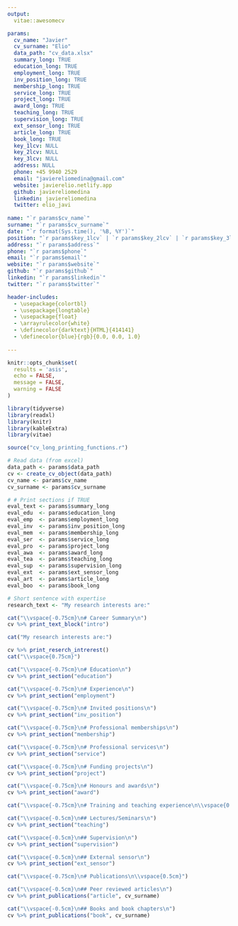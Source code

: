```yaml
---
output: 
  vitae::awesomecv

params:
  cv_name: "Javier" 
  cv_surname: "Elio"
  data_path: "cv_data.xlsx"
  summary_long: TRUE
  education_long: TRUE
  employment_long: TRUE
  inv_position_long: TRUE
  membership_long: TRUE
  service_long: TRUE
  project_long: TRUE
  award_long: TRUE
  teaching_long: TRUE
  supervision_long: TRUE
  ext_sensor_long: TRUE
  article_long: TRUE
  book_long: TRUE
  key_1lcv: NULL
  key_2lcv: NULL
  key_3lcv: NULL
  address: NULL
  phone: +45 9940 2529
  email: "javiereliomedina@gmail.com"
  website: javierelio.netlify.app
  github: javiereliomedina
  linkedin: javiereliomedina
  twitter: elio_javi
     
name: "`r params$cv_name`" 
surname: "`r params$cv_surname`"
date: "`r format(Sys.time(), '%B, %Y')`"
position: "`r params$key_1lcv` | `r params$key_2lcv` | `r params$key_3lcv`"
address: "`r params$address`"
phone: "`r params$phone`"
email: "`r params$email`"
website: "`r params$website`"
github: "`r params$github`"
linkedin: "`r params$linkedin`"
twitter: "`r params$twitter`"

header-includes:
  - \usepackage{colortbl}
  - \usepackage{longtable}
  - \usepackage{float}
  - \arrayrulecolor{white}
  - \definecolor{darktext}{HTML}{414141}
  - \definecolor{blue}{rgb}{0.0, 0.0, 1.0}
  
---
```


```r
knitr::opts_chunk$set(
  results = 'asis', 
  echo = FALSE,
  message = FALSE, 
  warning = FALSE
)

library(tidyverse)
library(readxl)
library(knitr)
library(kableExtra)
library(vitae)

source("cv_long_printing_functions.r")

# Read data (from excel)
data_path <- params$data_path
cv <- create_cv_object(data_path)
cv_name <- params$cv_name
cv_surname <- params$cv_surname

# # Print sections if TRUE
eval_text <- params$summary_long
eval_edu  <- params$education_long 
eval_emp  <- params$employment_long
eval_inv  <- params$inv_position_long
eval_mem  <- params$membership_long
eval_ser  <- params$service_long
eval_pro  <- params$project_long
eval_awa  <- params$award_long
eval_tea  <- params$teaching_long
eval_sup  <- params$supervision_long
eval_ext  <- params$ext_sensor_long
eval_art  <- params$article_long
eval_boo  <- params$book_long

# Short sentence with expertise
research_text <- "My research interests are:"

```

\vspace{0.5cm}
\footnotesize 
\rightline{\textcolor{darktext}{\textit{`r pull(filter(cv$text_blocks, loc == "short_description"), text)`}}}
\normalsize
\vspace{1.5cm}

```r
cat("\\vspace{-0.75cm}\n# Career Summary\n")
cv %>% print_text_block("intro")
```

```r
cat("My research interests are:")
```

```r
cv %>% print_reserch_intrerest()
cat("\\vspace{0.75cm}")
```

```r
cat("\\vspace{-0.75cm}\n# Education\n")
cv %>% print_section("education")
```

```r
cat("\\vspace{-0.75cm}\n# Experience\n")
cv %>% print_section("employment")
```

```r
cat("\\vspace{-0.75cm}\n# Invited positions\n")
cv %>% print_section("inv_position")
```

```r
cat("\\vspace{-0.75cm}\n# Professional memberships\n")
cv %>% print_section("membership")
```

```r
cat("\\vspace{-0.75cm}\n# Professional services\n")
cv %>% print_section("service")
```

```r
cat("\\vspace{-0.75cm}\n# Funding projects\n")
cv %>% print_section("project")
```

```r
cat("\\vspace{-0.75cm}\n# Honours and awards\n")
cv %>% print_section("award")
```

```r
cat("\\vspace{-0.75cm}\n# Training and teaching experience\n\\vspace{0.5cm}")
```

```r
cat("\\vspace{-0.5cm}\n## Lectures/Seminars\n")
cv %>% print_section("teaching")
```

```r
cat("\\vspace{-0.5cm}\n## Supervision\n")
cv %>% print_section("supervision")
```

```r
cat("\\vspace{-0.5cm}\n## External sensor\n")
cv %>% print_section("ext_sensor")
```

```r
cat("\\vspace{-0.75cm}\n# Publications\n\\vspace{0.5cm}")
```

```r
cat("\\vspace{-0.5cm}\n## Peer reviewed articles\n")
cv %>% print_publications("article", cv_surname)
```

```r
cat("\\vspace{-0.5cm}\n## Books and book chapters\n")
cv %>% print_publications("book", cv_surname)
```
